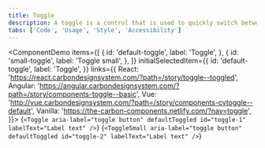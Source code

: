 ```yaml
---
title: Toggle
description: A toggle is a control that is used to quickly switch between two possible states. They are commonly used for “on/off” switches.
tabs: ['Code', 'Usage', 'Style', 'Accessibility']
---
```


<ComponentDemo
  items={[
    {
      id: 'default-toggle',
      label: 'Toggle',
    },
    {
      id: 'small-toggle',
      label: 'Toggle small',
    },
  ]}
  initialSelectedItem={{
    id: 'default-toggle',
    label: 'Toggle',
  }}
  links={{
    React: 'https://react.carbondesignsystem.com/?path=/story/toggle--toggled',
    Angular:
      'https://angular.carbondesignsystem.com/?path=/story/components-toggle--basic',
    Vue:
      'http://vue.carbondesignsystem.com/?path=/story/components-cvtoggle--default',
    Vanilla: 'https://the-carbon-components.netlify.com/?nav=toggle',
  }}>
  <ComponentVariant id="default-toggle">{`
    <Toggle
      aria-label="toggle button"
      defaultToggled
      id="toggle-1"
      labelText="Label text"
    />
  `}</ComponentVariant>
  <ComponentVariant id="small-toggle">{`
    <ToggleSmall
      aria-label="toggle button"
      defaultToggled
      id="toggle-2"
      labelText="Label text"
    />
  `}</ComponentVariant>
</ComponentDemo>
